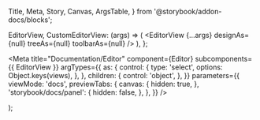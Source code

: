   Title,
  Meta,
  Story,
  Canvas,
  ArgsTable,
} from '@storybook/addon-docs/blocks';

  EditorView,
  CustomEditorView: (args) => (
    <EditorView {...args} designAs={null} treeAs={null} toolbarAs={null} />
  ),
};

<Meta
  title="Documentation/Editor"
  component={Editor}
  subcomponents={{ EditorView }}
  argTypes={{
    as: {
      control: {
        type: 'select',
        options: Object.keys(views),
      },
    },
    children: {
      control: 'object',
    },
  }}
  parameters={{
    viewMode: 'docs',
    previewTabs: {
      canvas: {
        hidden: true,
      },
      'storybook/docs/panel': {
        hidden: false,
      },
    },
  }}
/>

  <ThemeProvider>
    <Editor {...args} onChange={action('onChange')} as={views[as]} />
  </ThemeProvider>
);

<Title />
<Description />
<ArgsTable />

<Canvas>
  <Story
    name="Default layout"
    args={{
      children: [
        {
          id: 'f47a6c38-0c09-45b0-8412-2377aedaee8f',
          type: 'page',
          body: null,
          format: {
            parentType: null,
            alignSelf: 'auto',
            justifySelf: 'auto',
            maxWidth: '100%',
            minWidth: '100%',
            maxHeight: 'none',
            minHeight: 'auto',
            flexGrow: 0,
            flexBasis: 'auto',
            gridRow: '',
            gridColumn: '',
            version: '0.4',
            whiteSpace: null,
            kind: 'grid',
            columns: 'repeat(auto-fit,minmax(25ch,1fr))',
            columnGap: 0,
            rowGap: 0,
            rows: 'auto',
            justify: 'auto',
            alignItems: 'auto',
            spacing: 0,
          },
          parent_id: null,
        },
      ],
      theme: defaultTheme,
    }}
  >
    {Template.bind({})}
  </Story>
</Canvas>
